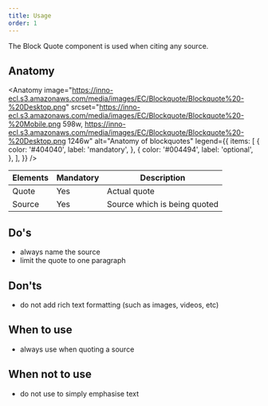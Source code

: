 ```yaml
---
title: Usage
order: 1
---
```



<Paragraph size="lead">
  The Block Quote component is used when citing any source.
</Paragraph>

## Anatomy

<Anatomy
  image="https://inno-ecl.s3.amazonaws.com/media/images/EC/Blockquote/Blockquote%20-%20Desktop.png"
  srcset="https://inno-ecl.s3.amazonaws.com/media/images/EC/Blockquote/Blockquote%20-%20Mobile.png 598w, https://inno-ecl.s3.amazonaws.com/media/images/EC/Blockquote/Blockquote%20-%20Desktop.png 1246w"
  alt="Anatomy of blockquotes"
  legend={{
    items: [
      {
        color: '#404040',
        label: 'mandatory',
      },
      {
        color: '#004494',
        label: 'optional',
      },
    ],
  }}
/>

| Elements | Mandatory | Description                  |
| -------- | --------- | ---------------------------- |
| Quote    | Yes       | Actual quote                 |
| Source   | Yes       | Source which is being quoted |

## Do's

- always name the source
- limit the quote to one paragraph

## Don'ts

- do not add rich text formatting (such as images, videos, etc)

## When to use

- always use when quoting a source

## When not to use

- do not use to simply emphasise text
